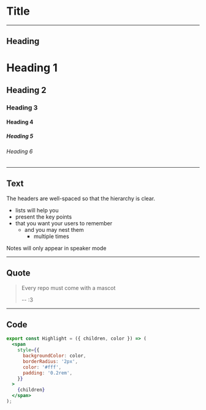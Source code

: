 
# Title

---

## Heading

# Heading 1

## Heading 2

### Heading 3

#### Heading 4

##### Heading 5

###### Heading 6

---

## Text

The headers are well-spaced so that the hierarchy is clear.

- lists will help you
- present the key points
- that you want your users to remember
  - and you may nest them
    - multiple times

<Notes>

Notes will only appear in speaker mode

</Notes>

---

## Quote

> Every repo must come with a mascot
>
> -- :3

---

## Code

```jsx
export const Highlight = ({ children, color }) => (
  <span
    style={{
      backgroundColor: color,
      borderRadius: '2px',
      color: '#fff',
      padding: '0.2rem',
    }}
  >
    {children}
  </span>
);
```
